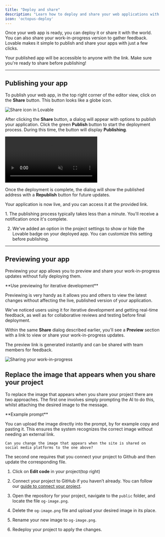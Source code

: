 ```yaml
---
title: "Deploy and share"
description: "Learn how to deploy and share your web applications with Lovable"
icon: 'octopus-deploy'
---
```


Once your web app is ready, you can deploy it or share it with the world. You can also share your work-in-progress version to gather feedback. Lovable makes it simple to publish and share your apps with just a few clicks.&#x20;

<Tip>
  Your published app will be accessible to anyone with the link. Make sure
  you're ready to share before publishing!
</Tip>

***

## Publishing your app

To publish your web app, in the top right corner of the editor view, click on the **Share** button. This button looks like a globe icon.

<Frame>
  <img src="/assets/share-icon.png" alt="Share icon in Lovable" />
</Frame>

After clicking the **Share** button, a dialog will appear with options to publish your application. Click the green **Publish** button to start the deployment process. During this time, the button will display **Publishing**.

<Frame>
  <video autoPlay controls loop muted>
    <source src="/assets/videos/video-publish-republish.mp4" type="video/mp4" />
  </video>
</Frame>

Once the deployment is complete, the dialog will show the published address with a **Republish** button for future updates.

Your application is now live, and you can access it at the provided link.

<Note>
  1. The publishing process typically takes less than a minute. You'll receive a
     notification once it's complete.

  2. We've added an option in the project settings to show or hide the Lovable badge on your deployed app. You can customize this setting before publishing.
</Note>

***

## Previewing your app

Previewing your app allows you to preview and share your work-in-progress updates without fully deploying them.

<Info>
  **Use previewing for iterative development**

  Previewing is very handy as it allows you and others to view the latest changes without affecting the live, published version of your application.

  We've noticed users using it for iterative development and getting real-time feedback, as well as for collaborative reviews and testing before final deployment.
</Info>

Within the same **Share** dialog described earlier, you'll see a **Preview** section with a link to view or share your work-in-progress updates.

The preview link is generated instantly and can be shared with team members for feedback.

<Frame>
  <img src="/assets/share-preview.png" alt="Sharing your work-in-progress" />
</Frame>

## Replace the image that appears when you share your project

To replace the image that appears when you share your project there are two approaches. The first one involves simply prompting the AI to do this, whilst attaching the desired image to the message. 

<Note>
  **Example prompt**

  You can upload the image directly into the prompt, by for example copy and pasting it. This ensures the system recognizes the correct image without needing an external link.

  ```
  Can you change the image that appears when the site is shared on social media platforms to the one above?
  ```
</Note>

The second one requires that you connect your project to Github and then update the corresponding file. 

1. Click on **Edit code** in your project(top right)

2. Connect your project to GitHub if you haven’t already. You can follow our [guide to connect your project](../integrations/git-integration.mdx). 

3. Open the repository for your project, navigate to the `public` folder, and locate the file `og-image.png`.

4. Delete the `og-image.png` file and upload your desired image in its place.

5. Rename your new image to `og-image.png`.

6. Redeploy your project to apply the changes.
